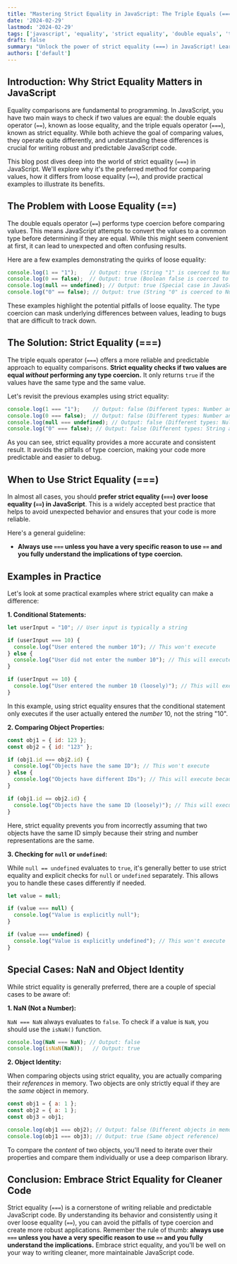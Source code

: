 ```yaml
---
title: "Mastering Strict Equality in JavaScript: The Triple Equals (===) Demystified"
date: '2024-02-29'
lastmod: '2024-02-29'
tags: ['javascript', 'equality', 'strict equality', 'double equals', 'triple equals', 'best practices', 'programming']
draft: false
summary: "Unlock the power of strict equality (===) in JavaScript! Learn why it's the preferred method for comparing values and avoiding unexpected behavior. Explore the differences between strict and loose equality, and discover practical examples to level up your JavaScript coding skills."
authors: ['default']
---
```


## Introduction: Why Strict Equality Matters in JavaScript

Equality comparisons are fundamental to programming. In JavaScript, you have two main ways to check if two values are equal: the double equals operator (`==`), known as loose equality, and the triple equals operator (`===`), known as strict equality. While both achieve the goal of comparing values, they operate quite differently, and understanding these differences is crucial for writing robust and predictable JavaScript code.

This blog post dives deep into the world of strict equality (`===`) in JavaScript. We'll explore why it's the preferred method for comparing values, how it differs from loose equality (`==`), and provide practical examples to illustrate its benefits.

## The Problem with Loose Equality (==)

The double equals operator (`==`) performs type coercion before comparing values.  This means JavaScript attempts to convert the values to a common type before determining if they are equal. While this might seem convenient at first, it can lead to unexpected and often confusing results.

Here are a few examples demonstrating the quirks of loose equality:

```javascript
console.log(1 == "1");    // Output: true (String "1" is coerced to Number 1)
console.log(0 == false);  // Output: true (Boolean false is coerced to Number 0)
console.log(null == undefined); // Output: true (Special case in JavaScript)
console.log("0" == false); // Output: true (String "0" is coerced to Number 0 and false is coerced to Number 0)
```

These examples highlight the potential pitfalls of loose equality. The type coercion can mask underlying differences between values, leading to bugs that are difficult to track down.

## The Solution: Strict Equality (===)

The triple equals operator (`===`) offers a more reliable and predictable approach to equality comparisons. **Strict equality checks if two values are equal *without* performing any type coercion.**  It only returns `true` if the values have the same type and the same value.

Let's revisit the previous examples using strict equality:

```javascript
console.log(1 === "1");    // Output: false (Different types: Number and String)
console.log(0 === false);  // Output: false (Different types: Number and Boolean)
console.log(null === undefined); // Output: false (Different types: Null and Undefined)
console.log("0" === false); // Output: false (Different types: String and Boolean)
```

As you can see, strict equality provides a more accurate and consistent result. It avoids the pitfalls of type coercion, making your code more predictable and easier to debug.

## When to Use Strict Equality (===)

In almost all cases, you should **prefer strict equality (`===`) over loose equality (`==`) in JavaScript**. This is a widely accepted best practice that helps to avoid unexpected behavior and ensures that your code is more reliable.

Here's a general guideline:

*   **Always use `===` unless you have a very specific reason to use `==` and you fully understand the implications of type coercion.**

## Examples in Practice

Let's look at some practical examples where strict equality can make a difference:

**1. Conditional Statements:**

```javascript
let userInput = "10"; // User input is typically a string

if (userInput === 10) {
  console.log("User entered the number 10"); // This won't execute
} else {
  console.log("User did not enter the number 10"); // This will execute because userInput is a string
}

if (userInput == 10) {
  console.log("User entered the number 10 (loosely)"); // This will execute due to type coercion
}
```

In this example, using strict equality ensures that the conditional statement only executes if the user actually entered the *number* 10, not the string "10".

**2. Comparing Object Properties:**

```javascript
const obj1 = { id: 123 };
const obj2 = { id: "123" };

if (obj1.id === obj2.id) {
  console.log("Objects have the same ID"); // This won't execute
} else {
  console.log("Objects have different IDs"); // This will execute because the types are different
}

if (obj1.id == obj2.id) {
  console.log("Objects have the same ID (loosely)"); // This will execute due to type coercion
}
```

Here, strict equality prevents you from incorrectly assuming that two objects have the same ID simply because their string and number representations are the same.

**3. Checking for `null` or `undefined`:**

While `null == undefined` evaluates to `true`, it's generally better to use strict equality and explicit checks for `null` or `undefined` separately. This allows you to handle these cases differently if needed.

```javascript
let value = null;

if (value === null) {
  console.log("Value is explicitly null");
}

if (value === undefined) {
  console.log("Value is explicitly undefined"); // This won't execute
}
```

## Special Cases: NaN and Object Identity

While strict equality is generally preferred, there are a couple of special cases to be aware of:

**1. NaN (Not a Number):**

`NaN === NaN` always evaluates to `false`.  To check if a value is `NaN`, you should use the `isNaN()` function.

```javascript
console.log(NaN === NaN); // Output: false
console.log(isNaN(NaN));   // Output: true
```

**2. Object Identity:**

When comparing objects using strict equality, you are actually comparing their *references* in memory. Two objects are only strictly equal if they are the *same* object in memory.

```javascript
const obj1 = { a: 1 };
const obj2 = { a: 1 };
const obj3 = obj1;

console.log(obj1 === obj2); // Output: false (Different objects in memory)
console.log(obj1 === obj3); // Output: true (Same object reference)
```

To compare the *content* of two objects, you'll need to iterate over their properties and compare them individually or use a deep comparison library.

## Conclusion: Embrace Strict Equality for Cleaner Code

Strict equality (`===`) is a cornerstone of writing reliable and predictable JavaScript code. By understanding its behavior and consistently using it over loose equality (`==`), you can avoid the pitfalls of type coercion and create more robust applications.  Remember the rule of thumb: **always use `===` unless you have a very specific reason to use `==` and you fully understand the implications.** Embrace strict equality, and you'll be well on your way to writing cleaner, more maintainable JavaScript code.
